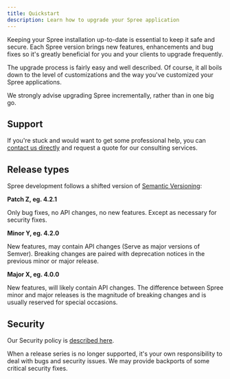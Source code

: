 ```yaml
---
title: Quickstart
description: Learn how to upgrade your Spree application
---
```


Keeping your Spree installation up-to-date is essential to keep it safe and secure. Each Spree version brings new features, enhancements and bug fixes so it's greatly beneficial for you and your clients to upgrade frequently.

The upgrade process is fairly easy and well described. Of course, it all boils down to the level of customizations and the way you've customized your Spree applications.

We strongly advise upgrading Spree incrementally, rather than in one big go.

## Support

If you're stuck and would want to get some professional help, you can [contact us directly](https://spreecommerce.org/contact/) and request a quote for our consulting services.

## Release types

Spree development follows a shifted version of [Semantic Versioning](https://semver.org/):

**Patch Z, eg. 4.2.1**

Only bug fixes, no API changes, no new features. Except as necessary for security fixes.

**Minor Y, eg. 4.2.0**

New features, may contain API changes \(Serve as major versions of Semver\). Breaking changes are paired with deprecation notices in the previous minor or major release.

**Major X, eg. 4.0.0**

New features, will likely contain API changes. The difference between Spree minor and major releases is the magnitude of breaking changes and is usually reserved for special occasions.

## Security

Our Security policy is [described here](https://docs.spreecommerce.org/security).

When a release series is no longer supported, it's your own responsibility to deal with bugs and security issues. We may provide backports of some critical security fixes.

